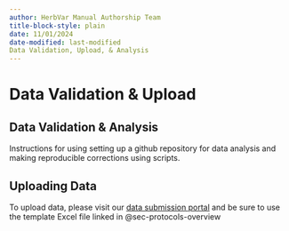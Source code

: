 ```yaml
---
author: HerbVar Manual Authorship Team
title-block-style: plain
date: 11/01/2024
date-modified: last-modified
Data Validation, Upload, & Analysis
---
```


# Data Validation & Upload {#sec-data-workflow}

## Data Validation & Analysis {#sec-data-validation}

Instructions for using setting up a github repository for data analysis and making reproducible corrections using scripts. 


## Uploading Data {#sec-uploading_data} 

To upload data, please visit our [data submission portal](https://herbvar.shinyapps.io/data_portal_actual/) and be sure to use the template Excel file linked in @sec-protocols-overview
